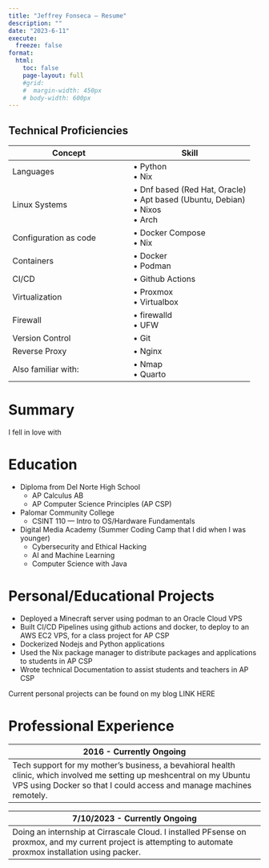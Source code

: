 ```yaml
---
title: "Jeffrey Fonseca — Resume"
description: ""
date: "2023-6-11"
execute:
  freeze: false
format:
  html:
    toc: false
    page-layout: full
    #grid:
    #  margin-width: 450px
    # body-width: 600px
---
```



:::: {.panel-sidebar}

# Technical Proficiencies

| Concept | Skill |
|-|-|
| Languages | $\bullet$ Python<br> $\bullet$ Nix |
| Linux Systems | $\bullet$ Dnf based (Red Hat, Oracle)<br> $\bullet$ Apt based (Ubuntu, Debian)<br> $\bullet$ Nixos<br> $\bullet$ Arch
| Configuration as code | $\bullet$ Docker Compose<br>$\bullet$ Nix |
| Containers | $\bullet$ Docker<br>$\bullet$ Podman |
| CI/CD | $\bullet$ Github Actions |
| Virtualization | $\bullet$ Proxmox<br>$\bullet$ Virtualbox |
| Firewall | $\bullet$ firewalld<br>$\bullet$ UFW |
| Version Control | $\bullet$ Git |
| Reverse Proxy | $\bullet$ Nginx |
| Also familiar with: | $\bullet$ Nmap<br>$\bullet$ Quarto |

::::



::: {.panel-fill}

# Summary

I fell in love with 

# Education

* Diploma from Del Norte High School
    + AP Calculus AB
    + AP Computer Science Principles (AP CSP)
* Palomar Community College
  + CSINT 110 — Intro to OS/Hardware Fundamentals
* Digital Media Academy (Summer Coding Camp that I did when I was younger)
  + Cybersecurity and Ethical Hacking
  + AI and Machine Learning
  + Computer Science with Java


# Personal/Educational Projects

* Deployed a Minecraft server using podman to an Oracle Cloud VPS
* Built CI/CD Pipelines using github actions and docker, to deploy to an AWS EC2 VPS, for a class project for AP CSP
* Dockerized Nodejs and Python applications
* Used the Nix package manager to distribute packages and applications to students in AP CSP
* Wrote technical Documentation to assist students and teachers in AP CSP

Current personal projects can be found on my blog LINK HERE

# Professional Experience

| 2016 - Currently Ongoing |
|-|
| Tech support for my mother's business, a bevahioral health clinic, which involved me setting up meshcentral on my Ubuntu VPS using Docker so that I could access and manage machines remotely. |



| 7/10/2023 - Currently Ongoing |
|-|
| Doing an internship at Cirrascale Cloud. I installed PFsense on proxmox, and my current project is attempting to automate proxmox installation using packer. |

:::



